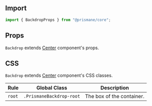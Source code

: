## Import

```js
import { BackdropProps } from "@prismane/core";
```

## Props

`Backdrop` extends [Center](/docs/components-api/layout/center-api) component's props.

## CSS

`Backdrop` extends [Center](/docs/components-api/layout/center-api) component's CSS classes.

| Rule   | Global Class             | Description               |
| ------ | ------------------------ | ------------------------- |
| `root` | `.PrismaneBackdrop-root` | The box of the container. |
